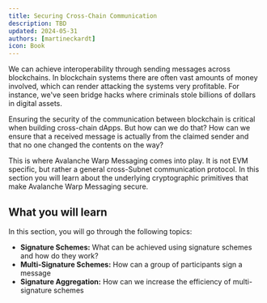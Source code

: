```yaml
---
title: Securing Cross-Chain Communication
description: TBD
updated: 2024-05-31
authors: [martineckardt]
icon: Book
---
```


We can achieve interoperability through sending messages across blockchains. In blockchain systems there are often vast amounts of money involved, which can render attacking the systems very profitable. For instance, we've seen bridge hacks where criminals stole billions of dollars in digital assets.

Ensuring the security of the communication between blockchain is critical when building cross-chain dApps. But how can we do that? How can we ensure that a received message is actually from the claimed sender and that no one changed the contents on the way?

This is where Avalanche Warp Messaging comes into play. It is not EVM specific, but rather a general cross-Subnet communication protocol. In this section you will learn about the underlying cryptographic primitives that make Avalanche Warp Messaging secure.

## What you will learn

In this section, you will go through the following topics:

- **Signature Schemes:** What can be achieved using signature schemes and how do they work?
- **Multi-Signature Schemes:** How can a group of participants sign a message
- **Signature Aggregation:** How can we increase the efficiency of multi-signature schemes